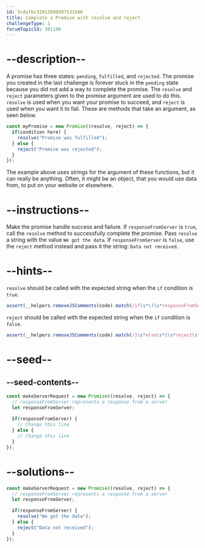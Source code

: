 ```yaml
---
id: 5cdafbc32913098997531680
title: Complete a Promise with resolve and reject
challengeType: 1
forumTopicId: 301196
---
```


# --description--

A promise has three states: `pending`, `fulfilled`, and `rejected`. The promise you created in the last challenge is forever stuck in the `pending` state because you did not add a way to complete the promise. The `resolve` and `reject` parameters given to the promise argument are used to do this. `resolve` is used when you want your promise to succeed, and `reject` is used when you want it to fail. These are methods that take an argument, as seen below.

```js
const myPromise = new Promise((resolve, reject) => {
  if(condition here) {
    resolve("Promise was fulfilled");
  } else {
    reject("Promise was rejected");
  }
});
```

The example above uses strings for the argument of these functions, but it can really be anything. Often, it might be an object, that you would use data from, to put on your website or elsewhere.

# --instructions--

Make the promise handle success and failure. If `responseFromServer` is `true`, call the `resolve` method to successfully complete the promise. Pass `resolve` a string with the value `We got the data`. If `responseFromServer` is `false`, use the `reject` method instead and pass it the string: `Data not received`.

# --hints--

`resolve` should be called with the expected string when the `if` condition is `true`.

```js
assert(__helpers.removeJSComments(code).match(/if\s*\(\s*responseFromServer\s*\)\s*{\s*resolve\s*\(\s*('|"|`)We got the data\1\s*\)(\s*|\s*;\s*)}/g));
```

`reject` should be called with the expected string when the `if` condition is `false`.

```js
assert(__helpers.removeJSComments(code).match(/}\s*else\s*{\s*reject\s*\(\s*('|"|`)Data not received\1\s*\)(\s*|\s*;\s*)}/g));
```

# --seed--

## --seed-contents--

```js
const makeServerRequest = new Promise((resolve, reject) => {
  // responseFromServer represents a response from a server
  let responseFromServer;
    
  if(responseFromServer) {
    // Change this line
  } else {  
    // Change this line
  }
});
```

# --solutions--

```js
const makeServerRequest = new Promise((resolve, reject) => {
  // responseFromServer represents a response from a server
  let responseFromServer;

  if(responseFromServer) {
    resolve("We got the data");
  } else {  
    reject("Data not received");
  }
});
```

